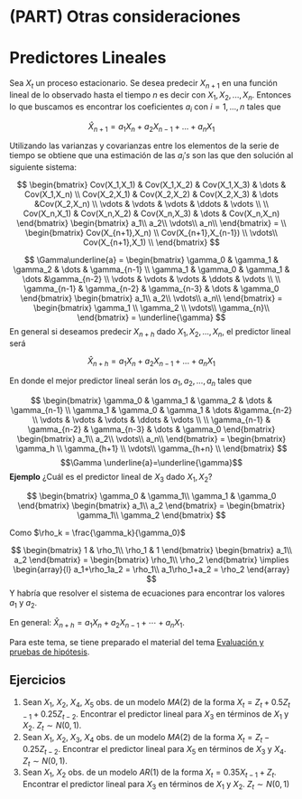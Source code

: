 # (PART) Otras consideraciones {-}

# Predictores Lineales

Sea $X_t$ un proceso estacionario. Se desea predecir $X_{n+1}$ en una función lineal de lo observado hasta el tiempo $n$ es decir con ${X_1,X_2,...,X_n}$.
Entonces lo que buscamos es encontrar los coeficientes $a_i$ con $i=1,...,n$ tales que

$$
\hat{X}_{n+1}=a_1X_n+a_2X_{n-1}+...+a_nX_1
$$

Utilizando las varianzas y covarianzas entre los elementos de la serie de tiempo se obtiene que una estimación de las $a_i's$ son las que den solución al siguiente sistema:

$$
\begin{bmatrix}
    Cov(X_1,X_1)       & Cov(X_1,X_2)  & Cov(X_1,X_3) & \dots & Cov(X_1,X_n)  \\
    Cov(X_2,X_1)        & Cov(X_2,X_2)  & Cov(X_2,X_3)  & \dots &Cov(X_2,X_n)  \\
      \vdots & \vdots & \vdots & \ddots & \vdots \\ \\
    Cov(X_n,X_1)        & Cov(X_n,X_2)  & Cov(X_n,X_3)  & \dots & Cov(X_n,X_n) 
\end{bmatrix}
\begin{bmatrix}
a_1\\
a_2\\
\vdots\\
a_n\\
\end{bmatrix}
= \\
\begin{bmatrix}
Cov(X_{n+1},X_n)  \\
Cov(X_{n+1},X_{n-1})  \\
    \vdots\\
Cov(X_{n+1},X_1)  \\
\end{bmatrix}
$$

$$
\Gamma\underline{a} = \begin{bmatrix}
    \gamma_0      & \gamma_1  & \gamma_2 & \dots & \gamma_{n-1}  \\
   \gamma_1       & \gamma_0  & \gamma_1  & \dots &\gamma_{n-2}  \\
      \vdots & \vdots & \vdots & \ddots & \vdots \\ \\
    \gamma_{n-1}       & \gamma_{n-2}  & \gamma_{n-3}  & \dots & \gamma_0 
\end{bmatrix}
\begin{bmatrix}
a_1\\
a_2\\
\vdots\\
a_n\\
\end{bmatrix}
=
\begin{bmatrix}
\gamma_1  \\
\gamma_2  \\
    \vdots\\
\gamma_{n}\\
\end{bmatrix} = \underline{\gamma}
$$
En general si deseamos predecir $X_{n+h}$ dado ${X_1,X_2,...,X_n}$, el predictor lineal será

$$
\hat{X}_{n+h}=a_1X_n+a_2X_{n-1}+...+a_nX_1
$$

En donde el mejor predictor lineal serán los $a_1,a_2,...,a_n$ tales que 

$$
\begin{bmatrix}
    \gamma_0      & \gamma_1  & \gamma_2 & \dots & \gamma_{n-1}  \\
   \gamma_1       & \gamma_0  & \gamma_1  & \dots &\gamma_{n-2}  \\
      \vdots & \vdots & \vdots & \ddots & \vdots \\ \\
    \gamma_{n-1}       & \gamma_{n-2}  & \gamma_{n-3}  & \dots & \gamma_0 
\end{bmatrix}
\begin{bmatrix}
a_1\\
a_2\\
\vdots\\
a_n\\
\end{bmatrix}
=
\begin{bmatrix}
\gamma_h  \\
\gamma_{h+1}  \\
    \vdots\\
\gamma_{h+n}  \\
\end{bmatrix}
$$
$$\Gamma \underline{a}=\underline{\gamma}$$
**Ejemplo** ¿Cuál es el predictor lineal de $X_3$ dado $X_1, X_2$?

$$
\begin{bmatrix}
\gamma_0 & \gamma_1\\
\gamma_1 & \gamma_0
\end{bmatrix}
\begin{bmatrix}
a_1\\
a_2 
\end{bmatrix} = 
\begin{bmatrix}
\gamma_1\\
\gamma_2 
\end{bmatrix}
$$

Como $\rho_k = \frac{\gamma_k}{\gamma_0}$

$$
\begin{bmatrix}
1 & \rho_1\\
\rho_1 & 1
\end{bmatrix}
\begin{bmatrix}
a_1\\
a_2 
\end{bmatrix} = 
\begin{bmatrix}
\rho_1\\
\rho_2 
\end{bmatrix}
\implies
\begin{array}{l}
a_1+\rho_1a_2 = \rho_1\\
a_1\rho_1+a_2 = \rho_2
\end{array}
$$
Y habría que resolver el sistema de ecuaciones para encontrar los valores $a_1$ y $a_2$.

En general: $\hat{X}_{n+h} = a_1X_n+a_2X_{n-1}+\cdots+a_nX_1$.

Para este tema, se tiene preparado el material del tema [Evaluación y pruebas de hipótesis](https://rstudio-pubs-static.s3.amazonaws.com/1071417_253bc2f164f4438b918aaaee3a3da291.html#predicci%C3%B3n).

## Ejercicios

1) Sean $X_1$, $X_2$, $X_4$, $X_5$ obs. de un modelo $MA(2)$ de la forma $X_t = Z_t+0.5Z_{t-1}+0.25Z_{t-2}$. Encontrar el predictor lineal para $X_3$ en términos de $X_1$ y $X_2$. $Z_t\sim N(0,1)$.
2) Sean $X_1$, $X_2$, $X_3$, $X_4$ obs. de un modelo $MA(2)$ de la forma $X_t = Z_t-0.25Z_{t-2}$. Encontrar el predictor lineal para $X_5$ en términos de $X_3$ y $X_4$. $Z_t\sim N(0,1)$.
3) Sean $X_1$, $X_2$ obs. de un modelo $AR(1)$ de la forma $X_t = 0.35X_{t-1}+Z_{t}$. Encontrar el predictor lineal para $X_3$ en términos de $X_1$ y $X_2$. $Z_t\sim N(0,1)$ 